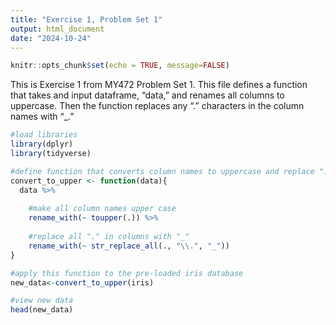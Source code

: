 ```yaml
---
title: "Exercise 1, Problem Set 1"
output: html_document
date: "2024-10-24"
---
```


```r
knitr::opts_chunk$set(echo = TRUE, message=FALSE)
```

This is Exercise 1 from MY472 Problem Set 1. This file defines a function that takes and input dataframe, "data," and renames all columns to uppercase. Then the function replaces any "." characters in the column names with "_."

```r

#load libraries
library(dplyr)
library(tidyverse)

#define function that converts column names to uppercase and replace "." with "_" in column names
convert_to_upper <- function(data){
  data %>%
    
    #make all column names upper case
    rename_with(~ toupper(.)) %>% 
    
    #replace all "." in columns with "_"
    rename_with(~ str_replace_all(., "\\.", "_"))
}

#apply this function to the pre-loaded iris database
new_data<-convert_to_upper(iris)

#view new data 
head(new_data)

```
